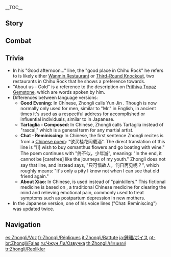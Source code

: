 {{CharacterTabs}}
{{LanguageTabs}}

__TOC__
==Story==
{{VO/Story
|character           = Zhongli

|vo_01_01_title      = Hello
|vo_01_01_file       = VO_{language}{character} Hello.ogg
|vo_01_01_tx         = A new contract? Okay. I'm still on leave, but I can accompany you for a while. What name should I use on the contract? I have a great many names, though when on leave... I tend to go by Zhongli. And you, Traveler? What name will you be signing on this contract?

|vo_02_01_title      = Chat: Journeys
|vo_02_01_file       = VO_{language}{character} Chat - Journeys.ogg
|vo_02_01_tx         = Every journey has its final day. Don't rush.
|vo_02_02_title      = Chat: Tours
|vo_02_02_file       = VO_{language}{character} Chat - Tours.ogg
|vo_02_02_tx         = Where do you want to go next? If you'd like to see [[Liyue]]'s tourist spots, I have a few references.
|vo_02_03_title      = Chat: Liyue
|vo_02_03_file       = VO_{language}{character} Chat - Liyue.ogg
|vo_02_03_tx         = Boats are made for transferring commodities back and forth, and those that come across Liyue tend to stay a while, so it is where many things come to settle.
|vo_02_04_title      = Chat: Reminiscing
|vo_02_04_file       = VO_{language}{character} Chat - Reminiscing.ogg
|vo_02_04_tx         = Osmanthus wine tastes the same as I remember... But where are those who share the memory?

<!-- Weather -->
|vo_03_01_title      = After the Rain
|vo_03_01_file       = VO_{language}{character} After the Rain.ogg
|vo_03_01_tx         = [[Violetgrass]] is a plant that enjoys a moist environment and is best picked after it rains. If you should choose to pick any, be sure to store them appropriately.
|vo_03_02_title      = When It Snows
|vo_03_02_file       = VO_{language}{character} When It Snows.ogg
|vo_03_02_tx         = We should look for a place to take shelter. I'll be fine, but we don't want you catching a cold.
|vo_03_03_title      = When the Wind Is Blowing
|vo_03_03_file       = VO_{language}{character} When the Wind Is Blowing.ogg
|vo_03_03_tx         = This weather is no good for being on vacation. We should go and take in an opera.

|vo_04_01_title      = Good Morning
|vo_04_01_file       = VO_{language}{character} Good Morning.ogg
|vo_04_01_tx         = I hope today too shall be prosperous.
|vo_04_02_title      = Good Afternoon
|vo_04_02_file       = VO_{language}{character} Good Afternoon.ogg
|vo_04_02_tx         = Want a quick meal to pick us back up? I know a good place in Chihu Rock.
|vo_04_03_title      = Good Evening
|vo_04_03_file       = VO_{language}{character} Good Evening.ogg
|vo_04_03_tx         = By this time of night, we will have already missed [[Yun Jin|Ms. Yun]]'s play, but Liyue is full of interesting places to explore, even at night.
|vo_04_03_mention    = Yun Jin
|vo_04_04_title      = Good Night
|vo_04_04_file       = VO_{language}{character} Good Night.ogg
|vo_04_04_tx         = The market is closed and the port has settled. Go get some rest.

|vo_05_01_title      = About {name}
|vo_05_01_quest      = A New Star Approaches
|vo_05_01_file       = VO_{language}{character} About {character}.ogg
|vo_05_01_tx         = Nothing can be accomplished without rules or standards. No matter if it is mortals or [[adepti]], everyone has their place. This rule keeps Liyue in peace.

|vo_06_01_title      = About Us: Gold
|vo_06_01_file       = VO_{language}{character} About Us - Gold.ogg
|vo_06_01_tx         = Gold is Liyue's treasure. It is the blood that runs through her heart. As for whether your own heart shines like gold &mdash; we will have to wait and see.
|vo_06_02_title      = About Us: Contracts
|vo_06_02_friendship = 6
|vo_06_02_quest      = A New Star Approaches
|vo_06_02_file       = VO_{language}{character} About Us - Contracts.ogg
|vo_06_02_tx         = You and I have a contract, so feel free to discuss anything at all within the scope of said contract.
|vo_06_03_title      = About Us: Fairness
|vo_06_03_friendship = 6
|vo_06_03_file       = VO_{language}{character} About Us - Fairness.ogg
|vo_06_03_tx         = We can discuss matters that fall outside of our contract too. After all, I have been on this land for a time, and have come to know a thing or two. Of course, I do hope you can do some things for me as well. That would only be fair.
|vo_06_04_title      = About Us: Confusion
|vo_06_04_friendship = 6
|vo_06_04_file       = VO_{language}{character} About Us - Confusion.ogg
|vo_06_04_tx         = Contracts cannot be used to define friendship, nor measure sentiment. So just what can we use to measure the weight of our emotions? Do you know the answer, friend?

|vo_07_01_title      = About the [[Vision]]
|vo_07_01_friendship = 4
|vo_07_01_file       = VO_{language}{character} About the Vision.ogg
|vo_07_01_tx         = Visions... are also a type of contract. You should know that all power comes at a price. For every bit of power you gain, so too do you gain more responsibility.
|vo_07_02_title      = Something to Share
|vo_07_02_file       = VO_{language}{character} Something to Share.ogg
|vo_07_02_tx         = Trade relies on both contracts and fairness. There is one thing you must never forget when making and abiding by a contract: if fairness is lost, then the contract shall become proof of one's deception.
|vo_07_03_title      = Interesting Things
|vo_07_03_file       = VO_{language}{character} Interesting Things.ogg
|vo_07_03_tx         = If you're heading to [[Jueyun Karst]], please bring me back a bunch of [[Qingxin]]. Just one bunch is enough. Travel expenses... Ah, I almost forgot, during the effective period of our contract, travel expenses are to be paid for by yourself. Sorry to bother you.

|vo_08_01_title      = About [[Xiao]]
|vo_08_01_friendship = 4
|vo_08_01_quest      = A New Star Approaches
|vo_08_01_file       = VO_{language}{character} About Xiao.ogg
|vo_08_01_tx         = You speak of the young adeptus of [[Guili Plains]]... *sigh* Still fulfilling his duty to this very day. Please give these Remedium Tertiorum to him on my behalf. Oh, yes &mdash; be sure not to let [[Paimon]] eat them. Nothing of this world can withstand the power of this medicine.
|vo_08_01_actualtx   = You speak of the young adeptus of [[Guili Plains]]... *sigh* Still fulfilling his duty to this very day. Please give these {{Highlight|painkillers}} to him on my behalf. Oh, {{Highlight|and}} &mdash; be sure not to let [[Paimon]] eat them. Nothing of this world can withstand the power of this medicine.
|vo_08_01_mention    = Xiao,Paimon
|vo_08_02_title      = About [[Venti]]
|vo_08_02_friendship = 4
|vo_08_02_quest      = A New Star Approaches
|vo_08_02_file       = VO_{language}{character} About Venti.ogg
|vo_08_02_tx         = Tsk... It reeks of wine. That bard has just been through here, hasn't he? That drunkard is a disgrace to the arts. Oh... Has he tricked you into getting drunk? You're slurring a little. Wait a moment, I'll brew a pot of sobering tea. It'll be ready in only six hours, so just wait a moment.
|vo_08_02_mention    = Venti
|vo_08_03_title      = About [[Ningguang]]
|vo_08_03_friendship = 4
|vo_08_03_quest      = A New Star Approaches
|vo_08_03_file       = VO_{language}{character} About Ningguang.ogg
|vo_08_03_tx         = Despite the multitude of affairs she deals with in a day, Ningguang always continues to press on. A rare gem indeed. I'm reminded of the time that she used to walk barefoot from [[Yaoguang Shoal]] to the south wharf, trying to sell her wares as she went. Time is cruel to humans.
|vo_08_03_mention    = Ningguang
|vo_08_04_title      = About [[Hu Tao]]
|vo_08_04_friendship = 4
|vo_08_04_file       = VO_{language}{character} About Hu Tao.ogg
|vo_08_04_tx         = The current overseer of the funeral parlor? Ahem. I cannot deal with that child.
|vo_08_04_mention    = Hu Tao
|vo_08_05_title      = About [[Tartaglia]]: Composed
|vo_08_05_friendship = 4
|vo_08_05_file       = VO_{language}{character} About Tartaglia - Composed.ogg
|vo_08_05_tx         = That rascal from [[Snezhnaya]] has yet to depart from Liyue? No matter, just let me know if he gives you any trouble. I shall deal with the matter swiftly.
|vo_08_05_actualtx   = That rascal from Snezhnaya has yet to depart from Liyue? {{Highlight|Heh,}} no matter, just let me know if he gives you any trouble. I shall deal with the matter swiftly.
|vo_08_05_mention    = Tartaglia
|vo_08_06_title      = About Tartaglia: Drinks
|vo_08_06_friendship = 4
|vo_08_06_quest      = A New Star Approaches
|vo_08_06_file       = VO_{language}{character} About Tartaglia - Drinks.ogg
|vo_08_06_tx         = It's said that Childe and his reputation have yet again stirred up waves among the inner-ranks of the [[Fatui]]. Knowing his type, he will be sure to swiftly depose anyone who dares to challenge his actions. Hm... Come to think of it, there will be a lot of interesting news to be heard the next time we gather for drinks. Care to join me when the time comes, Traveler?
|vo_08_06_mention    = Tartaglia
|vo_08_07_title      = About [[Ganyu]]
|vo_08_07_friendship = 4
|vo_08_07_quest      = A New Star Approaches
|vo_08_07_file       = VO_{language}{character} About Ganyu.ogg
|vo_08_07_tx         = Liyue's prosperity has not been merely built on [[Rex Lapis]]' oracles or wisdom, it is also thanks to the countless servants of the Geo [[Archon]] who have honored their end of the contract. Of them, Ganyu is the one who has served for the longest time. If you want to know about her past... You should ask her about it. I fear my wording would not be delicate enough to receive her approval.
|vo_08_07_mention    = Ganyu,Morax
|vo_08_08_title      = About [[Keqing]]
|vo_08_08_friendship = 4
|vo_08_08_quest      = A New Star Approaches
|vo_08_08_file       = VO_{language}{character} About Keqing.ogg
|vo_08_08_tx         = She is the most impious of the [[Qixing]] &mdash; but I actually find the conviction of such people quite endearing. The only reason I was able to consider taking a step back from such overarching management of Liyue was because there are people like her. People who speak up when they believe themselves to be right, and then go and do something decisive about it.
|vo_08_08_mention    = Keqing
|vo_08_09_title      = About [[Yanfei]]
|vo_08_09_friendship = 4
|vo_08_09_quest      = A New Star Approaches
|vo_08_09_file       = VO_{language}{character} About Yanfei.ogg
|vo_08_09_tx         = Despite never having signed a contract with me, she upholds order within many strata of [[Liyue]] society in her own way, dispelling misconceptions and correcting biases... Should her father one day return from his travels, I imagine that he would be even more delighted than I.
|vo_08_09_mention    = Yanfei
|vo_08_10_title      = About [[Raiden Shogun|Baal]]
|vo_08_10_friendship = 4
|vo_08_10_file       = VO_{language}{character} About Baal.ogg
|vo_08_10_tx         = Time tempers all volition. Yet she would give up everyone for her beliefs. Perhaps it is for this very reason that she has come to where she stands today... Should the chance come by me, I too would like to learn of the Eternity for which she so earnestly endeavors.
|vo_08_10_mention    = Baal

|vo_08_11_title      = About [[Buer]]
|vo_08_11_friendship = 4
|vo_08_11_quest      = Akasha Pulses, the Kalpa Flame Rises
|vo_08_11_file       = VO_{language}{character} About Buer.ogg
|vo_08_11_tx         = As well as ruling over all of [[Sumeru]], the God of Wisdom, Buer, has a duty to guard [[Irminsul]]. Only one who possesses great wisdom could hope to shoulder these responsibilities. All life in Teyvat owes her gratitude for saving Irminsul.
|vo_08_11_mention    = Buer

|vo_09_01_title      = More About {name}: I
|vo_09_01_file       = VO_{language}{character} More About {character} - 01.ogg
|vo_09_01_tx         = Why is it that, once you finally get a break, rather than taking a rest, you instead come to me? Is it that you want to hear one of my stories?
|vo_09_02_title      = More About {name}: II
|vo_09_02_friendship = 3
|vo_09_02_file       = VO_{language}{character} More About {character} - 02.ogg
|vo_09_02_tx         = Have you heard of the origin of the [[Blackcliff Forge]]? In the past, they would mine the ore veins of [[Mt. Tianheng]], and then replace the cavities with factory equipment. Tunnels run in all directions throughout the mountain &mdash; some even run to the ruins deep within the earth. I doubt there is a person today who could map out all the tunnels.
|vo_09_03_title      = More About {name}: III
|vo_09_03_friendship = 4
|vo_09_03_file       = VO_{language}{character} More About {character} - 03.ogg
|vo_09_03_tx         = Have you heard of the origins of the [[Lantern Rite Festival|Lantern Rite]]? In a war, long ago, the people of Liyue would release lanterns to remind their soldiers of the way home, and to never lose sight of themselves. Though in this day and age, I doubt there are any that remember.
|vo_09_04_title      = More About {name}: IV
|vo_09_04_friendship = 5
|vo_09_04_quest      = A New Star Approaches
|vo_09_04_file       = VO_{language}{character} More About {character} - 04.ogg
|vo_09_04_tx         = The God of Contracts. Have you heard of him? He has an impressive memory. He remembers the name of every person he comes across, and the date that every ship in Liyue sets sail. After all, only in being able to do so can he memorize all of the contracts he holds. With that said, not every memory is a happy one...
|vo_09_04_mention    = Morax
|vo_09_05_title      = More About {name}: V
|vo_09_05_friendship = 6
|vo_09_05_quest      = A New Star Approaches
|vo_09_05_file       = VO_{language}{character} More About {character} - 05.ogg
|vo_09_05_tx         = For those that live too long, the friends of days gone by and scenes from their adventures live on in their memories. As such I have no regrets in meeting you, friend. Should the day ever come that we are not together, you will continue to shine like gold in my memories.

|vo_10_01_title      = {name}'s Hobbies
|vo_10_01_file       = VO_{language}{character} Hobbies.ogg
|vo_10_01_tx         = I enjoy partaking in walks through the city &mdash; when time permits. I find it very calming. Yes... Just when did this feeling begin...?
|vo_10_02_title      = {name}'s Troubles
|vo_10_02_file       = VO_{language}{character} Troubles.ogg
|vo_10_02_tx         = To get people to abide by a contract, and act in accordance with the guidelines set out within, is simply to ask them to respect the concept of fairness. It is not a large request. How are there those who still do not understand such simplicity?
|vo_10_03_title      = Favorite Food
|vo_10_03_file       = VO_{language}{character} Favorite Food.ogg
|vo_10_03_tx         = There was once a drink I used to enjoy with friends &mdash; long ago... Is it because the climate has changed? A shame I will never be able to relish in its smooth flavor again.
|vo_10_04_title      = Least Favorite Food
|vo_10_04_file       = VO_{language}{character} Least Favorite Food.ogg
|vo_10_04_tx         = I don't like seafood. Just seeing it reminds me of that... slimy texture, and that scent that just won't wash off. As for why I hate it... *sigh* It's a long story, so let's just say my memory is a little too good.

<!-- Receiving a Gift -->
|vo_11_01_title      = Receiving a Gift: I
|vo_11_01_file       = VO Zhongli Receiving a Gift - 01.ogg
|vo_11_01_tx         = The finest ingredients cooked with true expertise. This is no small feat.

|vo_11_02_title      = Receiving a Gift: II
|vo_11_02_file       = VO Zhongli Receiving a Gift - 02.ogg
|vo_11_02_tx         = The art of gastronomy is a fascinating one. That it appeals to you comes as no surprise.

|vo_11_03_title      = Receiving a Gift: III
|vo_11_03_file       = VO Zhongli Receiving a Gift - 03.ogg
|vo_11_03_tx         = Since you seem to have some time on your hands, why don't we find a quiet place and I'll share one of my stories with you.

|vo_12_01_title      = Birthday
|vo_12_01_file       = VO_{language}{character} Birthday.ogg
|vo_12_01_tx         = Happy Birthday. This is a dried glaze lily that came into bloom on the day of your birth. Long ago, the people of Liyue would say that this flower blooms bearing the weight of the beautiful memories and prayers of the land. I believe this to have been applied on the day you were born as well.

|vo_13_01_title      = Feelings About Ascension: Intro
|vo_13_01_ascension  = 1
|vo_13_01_file       = VO_{language}{character} Feelings About Ascension - 01.ogg
|vo_13_01_tx         = It seems my strength is returning. Not a lot, but enough.
|vo_13_02_title      = Feelings About Ascension: Building Up
|vo_13_02_ascension  = 2
|vo_13_02_file       = VO_{language}{character} Feelings About Ascension - 02.ogg
|vo_13_02_tx         = My power is growing, and so with it grows the burden on my body... I'm okay. My structure is not the same as that of normal people. Please do not worry yourself.
|vo_13_03_title      = Feelings About Ascension: Climax
|vo_13_03_ascension  = 4
|vo_13_03_file       = VO_{language}{character} Feelings About Ascension - 03.ogg
|vo_13_03_tx         = I see. Using a Vision harnesses elements. As far as the common folk are concerned, this is no small feat. So... back then.. they were aware of this as they stood beside me...
|vo_13_04_title      = Feelings About Ascension: Conclusion
|vo_13_04_ascension  = 6
|vo_13_04_file       = VO_{language}{character} Feelings About Ascension - 04.ogg
|vo_13_04_tx         = After letting go of my [[Gnosis]] I never expected to see a day like this again. Thank you, friend. Ah, yes, I have a new contract here. Care to take a look at it together?
}}

==Combat==
{{Combat VO
|character           = Zhongli

|skill_1_tx          = Rise!
|skill_2_tx          = Quake!
|skill_3_tx          = Crumble!
|skill_4_tx          = ''(Hold)'' Gather.
|skill_5_tx          = ''(Hold)'' Stabilize.
|skill_6_tx          = ''(Hold)'' Solidify.

|burst_1_tx          = Order guide you.
|burst_2_tx          = This is order.
|burst_3_tx          = I will have order!

|sprint-s_1_file     = Sprint Start 01,Sprint Start 02,Sprint Start 03

|glider_1_file       = Deploying Wind Glider 01,Deploying Wind Glider 02,Deploying Wind Glider 03

|chest_1_tx          =   One man's stone is another man's gem...
|chest_2_tx          =   Unsolicited... and all the more valuable for it.
|chest_3_tx          =   Certainly worth the extra mile.

|low-hp_1_tx         = I see your power.
|low-hp_2_tx         = Ha, this is getting interesting.
|low-hp_3_tx         = Emergency countermeasures aren't my thing.

|ally-low-hp_1_tx    = Don't try to rush your enemy.
|ally-low-hp_2_tx    = Take a rest. Leave it to me.

|fallen_1_tx         = Ugh... I'm feeling a little... off...
|fallen_2_tx         = You shouldn't see me like this...
|fallen_3_tx         = Even bedrock can be turned to dust...

|hit-l_1_file        = Light Hit Taken 01,Light Hit Taken 02,Light Hit Taken 03,Light Hit Taken 04,Light Hit Taken 05,Light Hit Taken 06

|hit-h_1_tx          = Careless...
|hit-h_2_tx          = Nothing to fear.
|hit-h_3_file        = Heavy Hit Taken 03,Heavy Hit Taken 04,Heavy Hit Taken 05,Heavy Hit Taken 06

|join_1_tx           = Sure.
|join_2_tx           = A walk would be nice.
|join_3_tx           = What shall we do?

|idle_1_file         = Standby 02
|idle_1_actual_tx    = Osmanthus wine tastes the same as I remember... But where are those who share the memory?

|atk-l_1_file        = Light Attack 01,Light Attack 02,Light Attack 03,Light Attack 04,Light Attack 05,Light Attack 06,Light Attack 07

|atk-m_1_file        = Mid Attack 01,Mid Attack 02,Mid Attack 03

|atk-h_1_file        = Heavy Attack 01,Heavy Attack 02,Heavy Attack 03

|climb_1_file        = Climbing 01,Climbing 02,Climbing 03,Climbing 04,Climbing 05

|climb-b_1_file      = Climbing Breath 01,Climbing Breath 02,Climbing Breath 03,Climbing Breath 04

|jump_1_file         = Jumping 01,Jumping 02,Jumping 03,Jumping 04,Jumping 05
}}

==Trivia==
* In his "Good afternoon..." line, the "good place in Chihu Rock" he refers to is likely either [[Wanmin Restaurant]] or [[Third-Round Knockout]], two restaurants in Chihu Rock that he shows a preference towards.
* "About us - Gold" is a reference to the description on [[Prithiva Topaz Gemstone]], which are words spoken by him.
* Differences between language versions:
**'''Good Evening:''' In Chinese, Zhongli calls Yun Jin {{Lang|mini=1|zh=云先生|zh_rm=Yún xiānshēng}}. Though {{Lang|mini=1|zh=先生|zh_rm=xiānshēng}} is now normally only used for men, similar to "Mr." in English, in ancient times it's used as a respectful address for accomplished or influential individuals, similar to {{Lang|mini=1|ja=先生|ja_rm=sensei}} in Japanese.
** '''Tartaglia - Composed:''' In Chinese, Zhongli calls Tartaglia {{Lang|mini=1|zh=武人|zh_rm=wǔrén}} instead of "rascal," which is a general term for any martial artist.
** '''Chat - Reminiscing:''' In Chinese, the first sentence Zhongli recites is from a [https://baike.baidu.com/item/%E5%94%90%E5%A4%9A%E4%BB%A4%C2%B7%E8%8A%A6%E5%8F%B6%E6%BB%A1%E6%B1%80%E6%B4%B2/8464037 Chinese poem]: "欲买桂花同载酒". The direct translation of this line is "[I] wish to buy osmanthus flowers and go boating with wine." The poem continues with "终不似，少年游", meaning: "In the end, it cannot be [carefree] like the journeys of my youth." Zhongli does not say that line, and instead says, "只可惜故人，何日再见呢？", which roughly means: "It's only a pity I know not when I can see that old friend again."
** '''About Xiao:''' In Chinese, {{Lang|mini=1|zh=连理镇心散}} is used instead of "painkillers." This fictional medicine is based on {{Lang|mini=1|zh=镇心散}}, a traditional Chinese medicine for clearing the mind and relieving emotional pain, commonly used to treat symptoms such as postpartum depression in new mothers.
* In the Japanese version, one of his voice lines ("Chat: Reminiscing") was updated twice.

==Navigation==
{{Character Navbox|link type=vo}}

[[es:Zhongli/Voz]]
[[fr:Zhongli/Répliques]]
[[it:Zhongli/Battute]]
[[ja:鍾離/ボイス]]
[[pt-br:Zhongli/Falas]]
[[ru:Чжун Ли/Озвучка]]
[[th:Zhongli/เสียงพากย์]]
[[tr:Zhongli/Replikler]]
